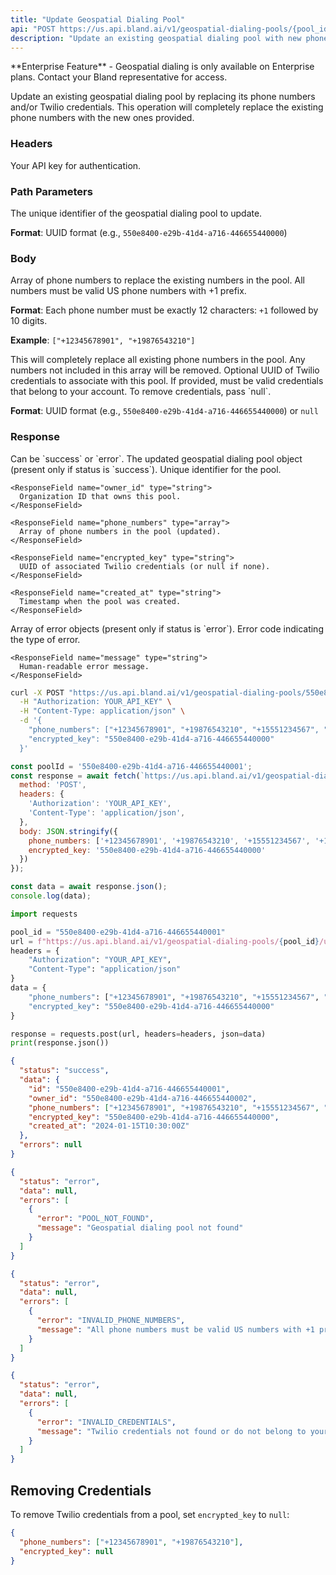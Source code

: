 ```yaml
---
title: "Update Geospatial Dialing Pool"
api: "POST https://us.api.bland.ai/v1/geospatial-dialing-pools/{pool_id}/update"
description: "Update an existing geospatial dialing pool with new phone numbers or credentials."
---
```


<Info>
  **Enterprise Feature** - Geospatial dialing is only available on Enterprise plans. Contact your Bland representative for access.
</Info>

Update an existing geospatial dialing pool by replacing its phone numbers and/or Twilio credentials. This operation will completely replace the existing phone numbers with the new ones provided.

### Headers

<ParamField header="authorization" type="string" required>
  Your API key for authentication.
</ParamField>

### Path Parameters

<ParamField path="pool_id" type="string" required>
  The unique identifier of the geospatial dialing pool to update.
  
  **Format**: UUID format (e.g., `550e8400-e29b-41d4-a716-446655440000`)
</ParamField>

### Body

<ParamField body="phone_numbers" type="array" required>
  Array of phone numbers to replace the existing numbers in the pool. All numbers must be valid US phone numbers with +1 prefix.
  
  **Format**: Each phone number must be exactly 12 characters: `+1` followed by 10 digits.
  
  **Example**: `["+12345678901", "+19876543210"]`
  
  <Warning>
    This will completely replace all existing phone numbers in the pool. Any numbers not included in this array will be removed.
  </Warning>
</ParamField>

<ParamField body="encrypted_key" type="string">
  Optional UUID of Twilio credentials to associate with this pool. If provided, must be valid credentials that belong to your account. To remove credentials, pass `null`.
  
  **Format**: UUID format (e.g., `550e8400-e29b-41d4-a716-446655440000`) or `null`
</ParamField>

### Response

<ResponseField name="status" type="string">
  Can be `success` or `error`.
</ResponseField>

<ResponseField name="data" type="object">
  The updated geospatial dialing pool object (present only if status is `success`).
  
  <Expandable title="data properties">
    <ResponseField name="id" type="string">
      Unique identifier for the pool.
    </ResponseField>
    
    <ResponseField name="owner_id" type="string">
      Organization ID that owns this pool.
    </ResponseField>
    
    <ResponseField name="phone_numbers" type="array">
      Array of phone numbers in the pool (updated).
    </ResponseField>
    
    <ResponseField name="encrypted_key" type="string">
      UUID of associated Twilio credentials (or null if none).
    </ResponseField>
    
    <ResponseField name="created_at" type="string">
      Timestamp when the pool was created.
    </ResponseField>
  </Expandable>
</ResponseField>

<ResponseField name="errors" type="array">
  Array of error objects (present only if status is `error`).
  
  <Expandable title="error object properties">
    <ResponseField name="error" type="string">
      Error code indicating the type of error.
    </ResponseField>
    
    <ResponseField name="message" type="string">
      Human-readable error message.
    </ResponseField>
  </Expandable>
</ResponseField>

<RequestExample>

```bash cURL
curl -X POST "https://us.api.bland.ai/v1/geospatial-dialing-pools/550e8400-e29b-41d4-a716-446655440001/update" \
  -H "Authorization: YOUR_API_KEY" \
  -H "Content-Type: application/json" \
  -d '{
    "phone_numbers": ["+12345678901", "+19876543210", "+15551234567", "+17775551234"],
    "encrypted_key": "550e8400-e29b-41d4-a716-446655440000"
  }'
```

```javascript JavaScript
const poolId = '550e8400-e29b-41d4-a716-446655440001';
const response = await fetch(`https://us.api.bland.ai/v1/geospatial-dialing-pools/${poolId}/update`, {
  method: 'POST',
  headers: {
    'Authorization': 'YOUR_API_KEY',
    'Content-Type': 'application/json',
  },
  body: JSON.stringify({
    phone_numbers: ['+12345678901', '+19876543210', '+15551234567', '+17775551234'],
    encrypted_key: '550e8400-e29b-41d4-a716-446655440000'
  })
});

const data = await response.json();
console.log(data);
```

```python Python
import requests

pool_id = "550e8400-e29b-41d4-a716-446655440001"
url = f"https://us.api.bland.ai/v1/geospatial-dialing-pools/{pool_id}/update"
headers = {
    "Authorization": "YOUR_API_KEY",
    "Content-Type": "application/json"
}
data = {
    "phone_numbers": ["+12345678901", "+19876543210", "+15551234567", "+17775551234"],
    "encrypted_key": "550e8400-e29b-41d4-a716-446655440000"
}

response = requests.post(url, headers=headers, json=data)
print(response.json())
```

</RequestExample>

<ResponseExample>

```json Success Response
{
  "status": "success",
  "data": {
    "id": "550e8400-e29b-41d4-a716-446655440001",
    "owner_id": "550e8400-e29b-41d4-a716-446655440002",
    "phone_numbers": ["+12345678901", "+19876543210", "+15551234567", "+17775551234"],
    "encrypted_key": "550e8400-e29b-41d4-a716-446655440000",
    "created_at": "2024-01-15T10:30:00Z"
  },
  "errors": null
}
```

```json Error Response - Pool Not Found
{
  "status": "error",
  "data": null,
  "errors": [
    {
      "error": "POOL_NOT_FOUND",
      "message": "Geospatial dialing pool not found"
    }
  ]
}
```

```json Error Response - Invalid Phone Numbers
{
  "status": "error",
  "data": null,
  "errors": [
    {
      "error": "INVALID_PHONE_NUMBERS",
      "message": "All phone numbers must be valid US numbers with +1 prefix"
    }
  ]
}
```

```json Error Response - Invalid Credentials
{
  "status": "error",
  "data": null,
  "errors": [
    {
      "error": "INVALID_CREDENTIALS",
      "message": "Twilio credentials not found or do not belong to your account"
    }
  ]
}
```

</ResponseExample>

## Removing Credentials

To remove Twilio credentials from a pool, set `encrypted_key` to `null`:

```json
{
  "phone_numbers": ["+12345678901", "+19876543210"],
  "encrypted_key": null
}
``` 